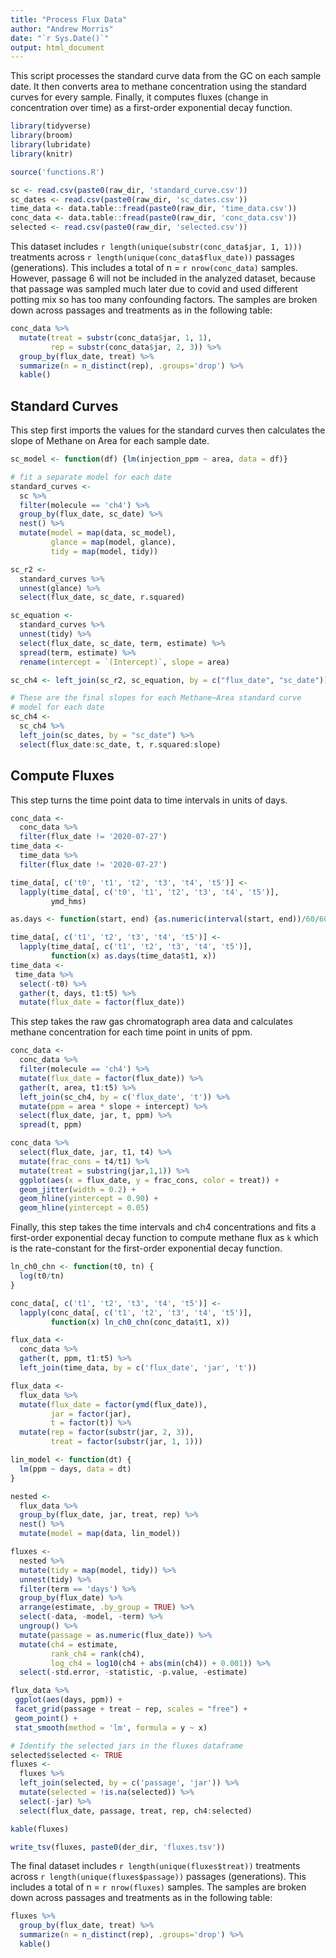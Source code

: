 ```yaml
---
title: "Process Flux Data"
author: "Andrew Morris"
date: "`r Sys.Date()`"
output: html_document
---
```


This script processes the standard curve data from the GC on each sample date. It then converts area to methane concentration using the standard curves for every sample. Finally, it computes fluxes (change in concentration over time) as a first-order exponential decay function.

```r
library(tidyverse)
library(broom)
library(lubridate)
library(knitr)
```

```r
source('functions.R')
```


```r
sc <- read.csv(paste0(raw_dir, 'standard_curve.csv'))
sc_dates <- read.csv(paste0(raw_dir, 'sc_dates.csv'))
time_data <- data.table::fread(paste0(raw_dir, 'time_data.csv'))
conc_data <- data.table::fread(paste0(raw_dir, 'conc_data.csv'))
selected <- read.csv(paste0(raw_dir, 'selected.csv'))
```

This dataset includes `r length(unique(substr(conc_data$jar, 1, 1)))` treatments across `r length(unique(conc_data$flux_date))` passages (generations). This includes a total of n = `r nrow(conc_data)` samples. However, passage 6 will not be included in the analyzed dataset, because that passage was sampled much later due to covid and used different potting mix so has too many confounding factors. The samples are broken down across passages and treatments as in the following table:


```r
conc_data %>% 
  mutate(treat = substr(conc_data$jar, 1, 1),
         rep = substr(conc_data$jar, 2, 3)) %>% 
  group_by(flux_date, treat) %>% 
  summarize(n = n_distinct(rep), .groups='drop') %>% 
  kable()
```


## Standard Curves

This step first imports the values for the standard curves then calculates the slope of Methane on Area for each sample date.

```r
sc_model <- function(df) {lm(injection_ppm ~ area, data = df)}

# fit a separate model for each date
standard_curves <- 
  sc %>% 
  filter(molecule == 'ch4') %>% 
  group_by(flux_date, sc_date) %>% 
  nest() %>% 
  mutate(model = map(data, sc_model),
         glance = map(model, glance),
         tidy = map(model, tidy)) 

sc_r2 <- 
  standard_curves %>% 
  unnest(glance) %>% 
  select(flux_date, sc_date, r.squared)

sc_equation <- 
  standard_curves %>% 
  unnest(tidy) %>%
  select(flux_date, sc_date, term, estimate) %>% 
  spread(term, estimate) %>% 
  rename(intercept = `(Intercept)`, slope = area)

sc_ch4 <- left_join(sc_r2, sc_equation, by = c("flux_date", "sc_date"))

# These are the final slopes for each Methane~Area standard curve 
# model for each date
sc_ch4 <- 
  sc_ch4 %>% 
  left_join(sc_dates, by = "sc_date") %>% 
  select(flux_date:sc_date, t, r.squared:slope)
```

## Compute Fluxes

This step turns the time point data to time intervals in units of days.

```r
conc_data <- 
  conc_data %>% 
  filter(flux_date != '2020-07-27')
time_data <- 
  time_data %>% 
  filter(flux_date != '2020-07-27')

```

```r

time_data[, c('t0', 't1', 't2', 't3', 't4', 't5')] <- 
  lapply(time_data[, c('t0', 't1', 't2', 't3', 't4', 't5')],
         ymd_hms)

as.days <- function(start, end) {as.numeric(interval(start, end))/60/60/24}

time_data[, c('t1', 't2', 't3', 't4', 't5')] <- 
  lapply(time_data[, c('t1', 't2', 't3', 't4', 't5')],
         function(x) as.days(time_data$t1, x))
time_data <- 
 time_data %>% 
  select(-t0) %>% 
  gather(t, days, t1:t5) %>% 
  mutate(flux_date = factor(flux_date))

```

This step takes the raw gas chromatograph area data and calculates methane concentration for each time point in units of ppm.

```r
conc_data <- 
  conc_data %>% 
  filter(molecule == 'ch4') %>% 
  mutate(flux_date = factor(flux_date)) %>% 
  gather(t, area, t1:t5) %>% 
  left_join(sc_ch4, by = c('flux_date', 't')) %>% 
  mutate(ppm = area * slope + intercept) %>% 
  select(flux_date, jar, t, ppm) %>% 
  spread(t, ppm)
```

```r

conc_data %>% 
  select(flux_date, jar, t1, t4) %>% 
  mutate(frac_cons = t4/t1) %>% 
  mutate(treat = substring(jar,1,1)) %>% 
  ggplot(aes(x = flux_date, y = frac_cons, color = treat)) +
  geom_jitter(width = 0.2) +
  geom_hline(yintercept = 0.90) +
  geom_hline(yintercept = 0.05)

```

Finally, this step takes the time intervals and ch4 concentrations and fits a first-order exponential decay function to compute methane flux as `k` which is the rate-constant for the first-order exponential decay function.

```r
ln_ch0_chn <- function(t0, tn) {
  log(t0/tn)
}

conc_data[, c('t1', 't2', 't3', 't4', 't5')] <- 
  lapply(conc_data[, c('t1', 't2', 't3', 't4', 't5')],
         function(x) ln_ch0_chn(conc_data$t1, x))

flux_data <-
  conc_data %>% 
  gather(t, ppm, t1:t5) %>% 
  left_join(time_data, by = c('flux_date', 'jar', 't'))

flux_data <- 
  flux_data %>% 
  mutate(flux_date = factor(ymd(flux_date)), 
         jar = factor(jar),
         t = factor(t)) %>% 
  mutate(rep = factor(substr(jar, 2, 3)),
         treat = factor(substr(jar, 1, 1)))

lin_model <- function(dt) {
  lm(ppm ~ days, data = dt)
}

nested <- 
  flux_data %>% 
  group_by(flux_date, jar, treat, rep) %>% 
  nest() %>% 
  mutate(model = map(data, lin_model))

fluxes <-
  nested %>% 
  mutate(tidy = map(model, tidy)) %>% 
  unnest(tidy) %>% 
  filter(term == 'days') %>% 
  group_by(flux_date) %>% 
  arrange(estimate, .by_group = TRUE) %>% 
  select(-data, -model, -term) %>% 
  ungroup() %>% 
  mutate(passage = as.numeric(flux_date)) %>% 
  mutate(ch4 = estimate,
         rank_ch4 = rank(ch4),
         log_ch4 = log10(ch4 + abs(min(ch4)) + 0.001)) %>% 
  select(-std.error, -statistic, -p.value, -estimate)
```

```r
flux_data %>%
 ggplot(aes(days, ppm)) +
 facet_grid(passage + treat ~ rep, scales = "free") +
 geom_point() +
 stat_smooth(method = 'lm', formula = y ~ x)
```

```r

# Identify the selected jars in the fluxes dataframe
selected$selected <- TRUE
fluxes <- 
  fluxes %>% 
  left_join(selected, by = c('passage', 'jar')) %>% 
  mutate(selected = !is.na(selected)) %>% 
  select(-jar) %>% 
  select(flux_date, passage, treat, rep, ch4:selected)
```

```r
kable(fluxes)
```

```r
write_tsv(fluxes, paste0(der_dir, 'fluxes.tsv'))
```


The final dataset includes `r length(unique(fluxes$treat))` treatments across `r length(unique(fluxes$passage))` passages (generations). This includes a total of n = `r nrow(fluxes)` samples. The samples are broken down across passages and treatments as in the following table:


```r
fluxes %>% 
  group_by(flux_date, treat) %>% 
  summarize(n = n_distinct(rep), .groups='drop') %>% 
  kable()
```
